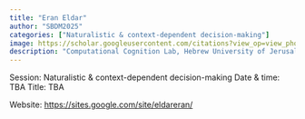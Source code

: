 ```yaml
---
title: "Eran Eldar"
author: "SBDM2025"
categories: ["Naturalistic & context-dependent decision-making"]
image: https://scholar.googleusercontent.com/citations?view_op=view_photo&user=e90V0RMAAAAJ&citpid=12
description: "Computational Cognition Lab, Hebrew University of Jerusalem (Israel)" 
---
```


Session: Naturalistic & context-dependent decision-making
Date & time: TBA
Title: TBA

Website: [https://sites.google.com/site/eldareran/](https://sites.google.com/site/eldareran/)